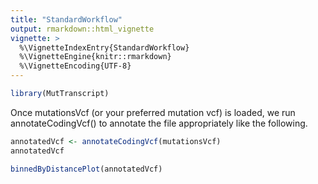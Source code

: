 ```yaml
---
title: "StandardWorkflow"
output: rmarkdown::html_vignette
vignette: >
  %\VignetteIndexEntry{StandardWorkflow}
  %\VignetteEngine{knitr::rmarkdown}
  %\VignetteEncoding{UTF-8}
---
```


```r
library(MutTranscript)
```

Once mutationsVcf (or your preferred mutation vcf) is loaded, we run annotateCodingVcf() to annotate the file appropriately like the following. 

```r
annotatedVcf <- annotateCodingVcf(mutationsVcf)
annotatedVcf
```

```r
binnedByDistancePlot(annotatedVcf)
```


